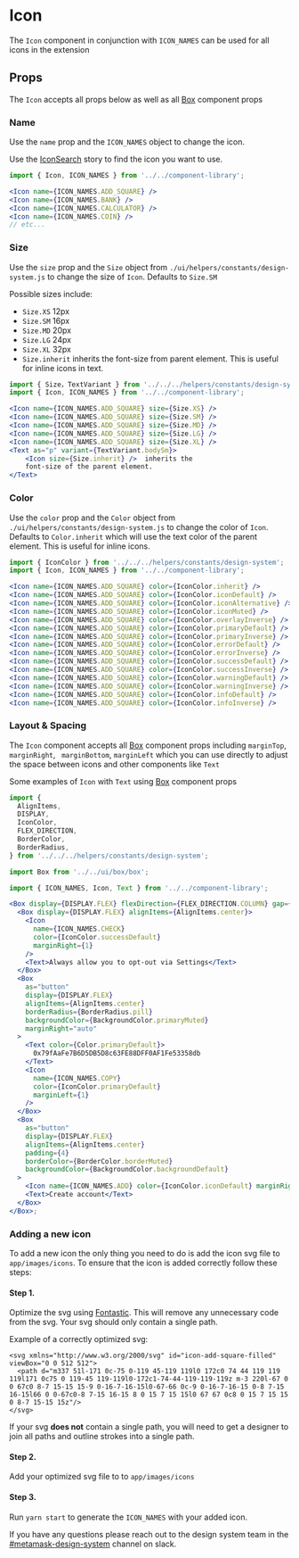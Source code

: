 

# Icon

The `Icon` component in conjunction with `ICON_NAMES` can be used for all icons in the extension

<Canvas>
  <Story id="components-componentlibrary-icon--default-story" />
</Canvas>

## Props

The `Icon` accepts all props below as well as all [Box](/docs/components-ui-box--default-story#props) component props

<ArgsTable of={Icon} />

### Name

Use the `name` prop and the `ICON_NAMES` object to change the icon.

Use the [IconSearch](/story/components-componentlibrary-icon--default-story) story to find the icon you want to use.

<Canvas>
  <Story id="components-componentlibrary-icon--name" />
</Canvas>

```jsx
import { Icon, ICON_NAMES } from '../../component-library';

<Icon name={ICON_NAMES.ADD_SQUARE} />
<Icon name={ICON_NAMES.BANK} />
<Icon name={ICON_NAMES.CALCULATOR} />
<Icon name={ICON_NAMES.COIN} />
// etc...
```

### Size

Use the `size` prop and the `Size` object from `./ui/helpers/constants/design-system.js` to change the size of `Icon`. Defaults to `Size.SM`

Possible sizes include:

- `Size.XS` 12px
- `Size.SM` 16px
- `Size.MD` 20px
- `Size.LG` 24px
- `Size.XL` 32px
- `Size.inherit` inherits the font-size from parent element. This is useful for inline icons in text.

<Canvas>
  <Story id="components-componentlibrary-icon--size-story" />
</Canvas>

```jsx
import { Size，TextVariant } from '../../../helpers/constants/design-system';
import { Icon, ICON_NAMES } from '../../component-library';

<Icon name={ICON_NAMES.ADD_SQUARE} size={Size.XS} />
<Icon name={ICON_NAMES.ADD_SQUARE} size={Size.SM} />
<Icon name={ICON_NAMES.ADD_SQUARE} size={Size.MD} />
<Icon name={ICON_NAMES.ADD_SQUARE} size={Size.LG} />
<Icon name={ICON_NAMES.ADD_SQUARE} size={Size.XL} />
<Text as="p" variant={TextVariant.bodySm}>
    <Icon size={Size.inherit} />  inherits the
    font-size of the parent element.
</Text>
```

### Color

Use the `color` prop and the `Color` object from `./ui/helpers/constants/design-system.js` to change the color of `Icon`. Defaults to `Color.inherit` which will use the text color of the parent element. This is useful for inline icons.

<Canvas>
  <Story id="components-componentlibrary-icon--color-story" />
</Canvas>

```jsx
import { IconColor } from '../../../helpers/constants/design-system';
import { Icon, ICON_NAMES } from '../../component-library';

<Icon name={ICON_NAMES.ADD_SQUARE} color={IconColor.inherit} />
<Icon name={ICON_NAMES.ADD_SQUARE} color={IconColor.iconDefault} />
<Icon name={ICON_NAMES.ADD_SQUARE} color={IconColor.iconAlternative} />
<Icon name={ICON_NAMES.ADD_SQUARE} color={IconColor.iconMuted} />
<Icon name={ICON_NAMES.ADD_SQUARE} color={IconColor.overlayInverse} />
<Icon name={ICON_NAMES.ADD_SQUARE} color={IconColor.primaryDefault} />
<Icon name={ICON_NAMES.ADD_SQUARE} color={IconColor.primaryInverse} />
<Icon name={ICON_NAMES.ADD_SQUARE} color={IconColor.errorDefault} />
<Icon name={ICON_NAMES.ADD_SQUARE} color={IconColor.errorInverse} />
<Icon name={ICON_NAMES.ADD_SQUARE} color={IconColor.successDefault} />
<Icon name={ICON_NAMES.ADD_SQUARE} color={IconColor.successInverse} />
<Icon name={ICON_NAMES.ADD_SQUARE} color={IconColor.warningDefault} />
<Icon name={ICON_NAMES.ADD_SQUARE} color={IconColor.warningInverse} />
<Icon name={ICON_NAMES.ADD_SQUARE} color={IconColor.infoDefault} />
<Icon name={ICON_NAMES.ADD_SQUARE} color={IconColor.infoInverse} />
```

### Layout & Spacing

The `Icon` component accepts all [Box](/docs/components-ui-box--default-story#props) component props including `marginTop`, `marginRight`, ` marginBottom`, `marginLeft` which you can use directly to adjust the space between icons and other components like `Text`

Some examples of `Icon` with `Text` using [Box](/docs/components-ui-box--default-story#props) component props

<Canvas>
  <Story id="components-componentlibrary-icon--layout-and-spacing" />
</Canvas>

```jsx
import {
  AlignItems,
  DISPLAY,
  IconColor,
  FLEX_DIRECTION,
  BorderColor,
  BorderRadius,
} from '../../../helpers/constants/design-system';

import Box from '../../ui/box/box';

import { ICON_NAMES, Icon, Text } from '../../component-library';

<Box display={DISPLAY.FLEX} flexDirection={FLEX_DIRECTION.COLUMN} gap={4}>
  <Box display={DISPLAY.FLEX} alignItems={AlignItems.center}>
    <Icon
      name={ICON_NAMES.CHECK}
      color={IconColor.successDefault}
      marginRight={1}
    />
    <Text>Always allow you to opt-out via Settings</Text>
  </Box>
  <Box
    as="button"
    display={DISPLAY.FLEX}
    alignItems={AlignItems.center}
    borderRadius={BorderRadius.pill}
    backgroundColor={BackgroundColor.primaryMuted}
    marginRight="auto"
  >
    <Text color={Color.primaryDefault}>
      0x79fAaFe7B6D5DB5D8c63FE88DFF0AF1Fe53358db
    </Text>
    <Icon
      name={ICON_NAMES.COPY}
      color={IconColor.primaryDefault}
      marginLeft={1}
    />
  </Box>
  <Box
    as="button"
    display={DISPLAY.FLEX}
    alignItems={AlignItems.center}
    padding={4}
    borderColor={BorderColor.borderMuted}
    backgroundColor={BackgroundColor.backgroundDefault}
  >
    <Icon name={ICON_NAMES.ADD} color={IconColor.iconDefault} marginRight={2} />
    <Text>Create account</Text>
  </Box>
</Box>;
```

### Adding a new icon

To add a new icon the only thing you need to do is add the icon svg file to `app/images/icons`. To ensure that the icon is added correctly follow these steps:

#### Step 1.

Optimize the svg using [Fontastic](https://fontastic.me/). This will remove any unnecessary code from the svg. Your svg should only contain a single path.

Example of a correctly optimized svg:

```
<svg xmlns="http://www.w3.org/2000/svg" id="icon-add-square-filled" viewBox="0 0 512 512">
  <path d="m337 51l-171 0c-75 0-119 45-119 119l0 172c0 74 44 119 119 119l171 0c75 0 119-45 119-119l0-172c1-74-44-119-119-119z m-3 220l-67 0 0 67c0 8-7 15-15 15-9 0-16-7-16-15l0-67-66 0c-9 0-16-7-16-15 0-8 7-15 16-15l66 0 0-67c0-8 7-15 16-15 8 0 15 7 15 15l0 67 67 0c8 0 15 7 15 15 0 8-7 15-15 15z"/>
</svg>
```

If your svg **does not** contain a single path, you will need to get a designer to join all paths and outline strokes into a single path.

#### Step 2.

Add your optimized svg file to to `app/images/icons`

#### Step 3.

Run `yarn start` to generate the `ICON_NAMES` with your added icon.

If you have any questions please reach out to the design system team in the [#metamask-design-system](https://consensys.slack.com/archives/C0354T27M5M) channel on slack.
